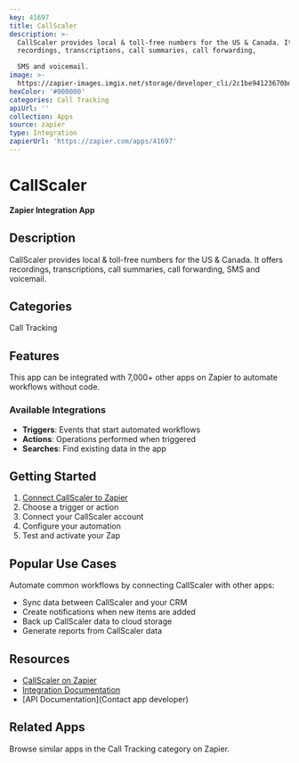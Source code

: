 ```yaml
---
key: 41697
title: CallScaler
description: >-
  CallScaler provides local & toll-free numbers for the US & Canada. It offers
  recordings, transcriptions, call summaries, call forwarding, 

  SMS and voicemail.
image: >-
  https://zapier-images.imgix.net/storage/developer_cli/2c1be94123670bd4f08ffa4dbeee7231_5.png?auto=format%2Ccompress&ixlib=python-3.0.0&q=50
hexColor: '#000000'
categories: Call Tracking
apiUrl: ''
collection: Apps
source: zapier
type: Integration
zapierUrl: 'https://zapier.com/apps/41697'
---
```

# CallScaler

**Zapier Integration App**

## Description

CallScaler provides local & toll-free numbers for the US & Canada. It offers recordings, transcriptions, call summaries, call forwarding, 
SMS and voicemail.

## Categories

Call Tracking

## Features

This app can be integrated with 7,000+ other apps on Zapier to automate workflows without code.

### Available Integrations

- **Triggers**: Events that start automated workflows
- **Actions**: Operations performed when triggered
- **Searches**: Find existing data in the app

## Getting Started

1. [Connect CallScaler to Zapier](https://zapier.com/apps/41697)
2. Choose a trigger or action
3. Connect your CallScaler account
4. Configure your automation
5. Test and activate your Zap

## Popular Use Cases

Automate common workflows by connecting CallScaler with other apps:

- Sync data between CallScaler and your CRM
- Create notifications when new items are added
- Back up CallScaler data to cloud storage
- Generate reports from CallScaler data

## Resources

- [CallScaler on Zapier](https://zapier.com/apps/41697)
- [Integration Documentation](https://zapier.com/apps/41697/integrations)
- [API Documentation](Contact app developer)

## Related Apps

Browse similar apps in the Call Tracking category on Zapier.
